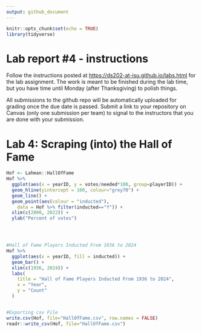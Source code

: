 ```yaml
---
output: github_document
---
```


<!-- README.md is generated from README.Rmd. Please edit the README.Rmd file -->

```r
knitr::opts_chunk$set(echo = TRUE)
library(tidyverse)
```

# Lab report #4 - instructions

Follow the instructions posted at <https://ds202-at-isu.github.io/labs.html> for the lab assignment. The work is meant to be finished during the lab time, but you have time until Monday (after Thanksgiving) to polish things.

All submissions to the github repo will be automatically uploaded for grading once the due date is passed. Submit a link to your repository on Canvas (only one submission per team) to signal to the instructors that you are done with your submission.

# Lab 4: Scraping (into) the Hall of Fame


```r
Hof <- Lahman::HallOfFame
Hof %>% 
  ggplot(aes(x = yearID, y = votes/needed*100, group=playerID)) +
  geom_hline(yintercept = 100, colour="grey70") + 
  geom_line() +
  geom_point(aes(colour = "inducted"), 
    data = Hof %>% filter(inducted=="Y")) +
  xlim(c(2000, 2022)) +
  ylab("Percent of votes")




#Hall of Fame Players Inducted From 1936 to 2024
Hof %>% 
  ggplot(aes(x = yearID, fill = inducted)) +
  geom_bar() +
  xlim(c(1936, 2024)) +
  labs(
    title = "Hall of Fame Players Inducted From 1936 to 2024",
    x = "Year",
    y = "Count"
  )


#Exporting csv File
write.csv(Hof, file="HallOfFame.csv", row.names = FALSE)
readr::write_csv(Hof, file="HallOfFame.csv")


```
